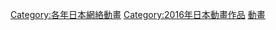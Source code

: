 {{Animanga by year category header|日本網路動畫|201|6|overview=no}}

[[Category:各年日本網絡動畫|Category:各年日本網絡動畫]]
[[Category:2016年日本動畫作品|Category:2016年日本動畫作品]]
[[Category:2016年日本網絡節目|動畫]]